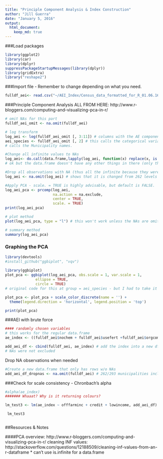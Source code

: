 ```yaml
---
title: "Principle Component Analysis & Index Construction"
author: "Jill Guerra"
date: "January 5, 2016"
output: 
  html_document:
    keep_md: true 
---
```

###Load packages 
```r
library(ggplot2)
library(car) 
library(dplyr)
suppressPackageStartupMessages(library(dplyr))
library(gridExtra)
library("reshape2")
```

###Import file - Remember to change depending on what you need. 
```r
fulldf_aei<- read.csv("~/AEI_Index/Census_data_formatted_for_R_01.06.16.csv", quote = '"', sep = ",", na.strings = c(".",""), strip.white = TRUE) # load full dataset
```

###Principle Component Analysis 
ALL FROM HERE: http://www.r-bloggers.com/computing-and-visualizing-pca-in-r/
```r

# omit NAs for this part 
fulldf_aei_omit <- na.omit(fulldf_aei)

# log transform 
log_aei <- log(fulldf_aei_omit [, 3:11]) # columns with the AE components going to be used in the index 
aei_species <- fulldf_aei_omit [, 2] # this calls the categorical variable 
# calls the Municipality names.

#Change all infinite values to NAs 
log_aei<- do.call(data.frame,lapply(log_aei, function(x) replace(x, is.infinite(x),NA))) # this changes all of them! 
# ok but the data.frame doesn't have any other things in there (only the components)

#Drop all observations with NA (thus all the infinite because they were previously changed to NA)
log_aei <- na.omit(log_aei) # shows that it is changed from 262 levels down to 139 levels. 

#Apply PCA - scale. = TRUE is highly advisable, but default is FALSE. 
log_aei_pca <- prcomp(log_aei, 
                      na.action = na.exclude, 
                      center = TRUE,               
                      scale. = TRUE) 
print(log_aei_pca)

# plot method
plot(log_aei_pca, type = "l") # this won't work unless the NAs are omitted a few lines up. 

# summary method
summary(log_aei_pca)

```

### Graphing the PCA 
```r
library(devtools)
#install_github("ggbiplot", "vqv") 
 
library(ggbiplot)
plot_pca <- ggbiplot(log_aei_pca, obs.scale = 1, var.scale = 1,
              ellipse = TRUE, 
              circle = TRUE)
# original code for this at group = aei_species - but I had to take it out because there were different number of observations. This is because I had to drop values in the log_aei df as prcomp would not work with NAs. 

plot_pca <- plot_pca + scale_color_discrete(name = '') + 
  theme(legend.direction = 'horizontal', legend.position = 'top')

print(plot_pca)
```

###AEI with brute force 
```r
#### randomly chosen variables 
# this works for the regular data.frame 
ae_index <- ((fulldf_aei$nochem + fulldf_aei$usefert +fulldf_aei$orgcomp + fulldf_aei$manure + fulldf_aei$croprot + fulldf_aei$covercrop + fulldf_aei$apm + fulldf_aei$lowtill + fulldf_aei$drip)/9) # create index! 

add_aei_df <- cbind(fulldf_aei, ae_index) # add the index into a new df 
# NAs were not excluded 

```

Drop NA observations when needed
```r
#Create a new data.frame that only has rows w/o NAs
add_aei_df_dropnas <- na.omit(fulldf_aei) # 262/293 municipalities included 

```


###Check for scale consistency - Chronbach's alpha
```r
#alpha(ae_index)
####### Whaaat? Why is it returning colours? 
```


```r
lm_test3 <- lm(ae_index ~ offfarminc + credit + lowincome, add_aei_df)

 lm_test3



```

##Resources & Notes 

####PCA 
overview: http://www.r-bloggers.com/computing-and-visualizing-pca-in-r/
cleaning INF values: http://stackoverflow.com/questions/12188509/cleaning-inf-values-from-an-r-dataframe
* can't use is.infinite for a data.frame 